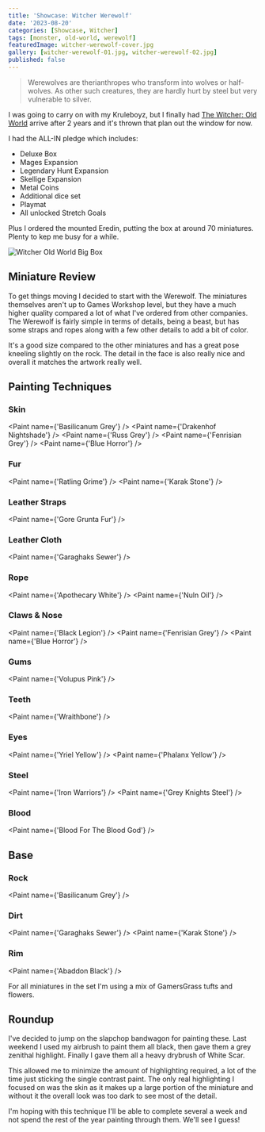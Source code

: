 ```yaml
---
title: 'Showcase: Witcher Werewolf'
date: '2023-08-20'
categories: [Showcase, Witcher]
tags: [monster, old-world, werewolf]
featuredImage: witcher-werewolf-cover.jpg
gallery: [witcher-werewolf-01.jpg, witcher-werewolf-02.jpg]
published: false
---
```



> Werewolves are therianthropes who transform into wolves or half-wolves. As other such creatures, they are hardly hurt
> by steel but very vulnerable to silver.

I was going to carry on with my Kruleboyz, but I finally had
[The Witcher: Old World](https://boardgamegeek.com/boardgame/331106/witcher-old-world) arrive after 2 years and it's
thrown that plan out the window for now.

I had the ALL-IN pledge which includes:

- Deluxe Box
- Mages Expansion
- Legendary Hunt Expansion
- Skellige Expansion
- Metal Coins
- Additional dice set
- Playmat
- All unlocked Stretch Goals

Plus I ordered the mounted Eredin, putting the box at around 70 miniatures. Plenty to kep me busy for a while.

![Witcher Old World Big Box](./witcher-kickstarter.jpeg)

## Miniature Review

To get things moving I decided to start with the Werewolf. The miniatures themselves aren't up to Games Workshop level,
but they have a much higher quality compared a lot of what I've ordered from other companies. The Werewolf is fairly
simple in terms of details, being a beast, but has some straps and ropes along with a few other details to add a bit
of color.

It's a good size compared to the other miniatures and has a great pose kneeling slightly on the rock. The detail in the
face is also really nice and overall it matches the artwork really well.

## Painting Techniques

### Skin

<Paint name={'Basilicanum Grey'} />
<Paint name={'Drakenhof Nightshade'} />
<Paint name={'Russ Grey'} />
<Paint name={'Fenrisian Grey'} />
<Paint name={'Blue Horror'} />

### Fur

<Paint name={'Ratling Grime'} />
<Paint name={'Karak Stone'} />

### Leather Straps

<Paint name={'Gore Grunta Fur'} />

### Leather Cloth

<Paint name={'Garaghaks Sewer'} />

### Rope

<Paint name={'Apothecary White'} />
<Paint name={'Nuln Oil'} />

### Claws & Nose

<Paint name={'Black Legion'} />
<Paint name={'Fenrisian Grey'} />
<Paint name={'Blue Horror'} />

### Gums

<Paint name={'Volupus Pink'} />

### Teeth

<Paint name={'Wraithbone'} />

### Eyes

<Paint name={'Yriel Yellow'} />
<Paint name={'Phalanx Yellow'} />

### Steel

<Paint name={'Iron Warriors'} />
<Paint name={'Grey Knights Steel'} />

### Blood

<Paint name={'Blood For The Blood God'} />

## Base

### Rock

<Paint name={'Basilicanum Grey'} />

### Dirt

<Paint name={'Garaghaks Sewer'} />
<Paint name={'Karak Stone'} />

### Rim

<Paint name={'Abaddon Black'} />

For all miniatures in the set I'm using a mix of GamersGrass tufts and flowers.

## Roundup

I've decided to jump on the slapchop bandwagon for painting these. Last weekend I used my airbrush to paint them all
black, then gave them a grey zenithal highlight. Finally I gave them all a heavy drybrush of White Scar.

This allowed me to minimize the amount of highlighting required, a lot of the time just sticking the single contrast
paint. The only real highlighting I focused on was the skin as it makes up a large portion of the miniature and without
it the overall look was too dark to see most of the detail.

I'm hoping with this technique I'll be able to complete several a week and not spend the rest of the year painting
through them. We'll see I guess!

